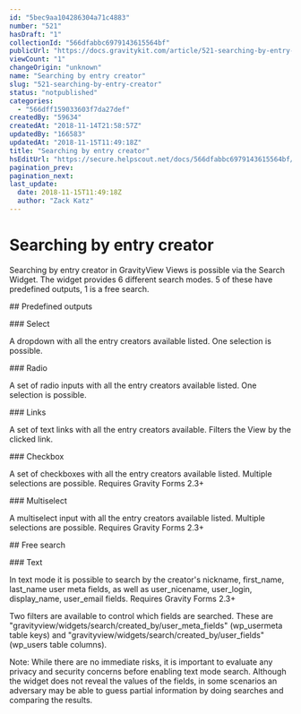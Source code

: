 ```yaml
---
id: "5bec9aa104286304a71c4883"
number: "521"
hasDraft: "1"
collectionId: "566dfabbc6979143615564bf"
publicUrl: "https://docs.gravitykit.com/article/521-searching-by-entry-creator"
viewCount: "1"
changeOrigin: "unknown"
name: "Searching by entry creator"
slug: "521-searching-by-entry-creator"
status: "notpublished"
categories: 
  - "566dff159033603f7da27def"
createdBy: "59634"
createdAt: "2018-11-14T21:58:57Z"
updatedBy: "166583"
updatedAt: "2018-11-15T11:49:18Z"
title: "Searching by entry creator"
hsEditUrl: "https://secure.helpscout.net/docs/566dfabbc6979143615564bf/article/5bec9aa104286304a71c4883"
pagination_prev: 
pagination_next: 
last_update:
  date: 2018-11-15T11:49:18Z
  author: "Zack Katz"
---
```


# Searching by entry creator

Searching by entry creator in GravityView Views is possible via the Search Widget. The widget provides 6 different search modes. 5 of these have predefined outputs, 1 is a free search.

\## Predefined outputs

\### Select

A dropdown with all the entry creators available listed. One selection is possible.

\### Radio

A set of radio inputs with all the entry creators available listed. One selection is possible.

\### Links

A set of text links with all the entry creators available. Filters the View by the clicked link.

\### Checkbox

A set of checkboxes with all the entry creators available listed. Multiple selections are possible. Requires Gravity Forms 2.3+

\### Multiselect

A multiselect input with all the entry creators available listed. Multiple selections are possible. Requires Gravity Forms 2.3+

\## Free search

\### Text

In text mode it is possible to search by the creator's nickname, first\_name, last\_name user meta fields, as well as user\_nicename<span style="background-color: initial;">, user\_login, display\_name, user\_email fields. </span>Requires Gravity Forms 2.3+

Two filters are available to control which fields are searched. These are "gravityview/widgets/search/created\_by/user\_meta\_fields" (wp\_usermeta table keys) and "gravityview/widgets/search/created\_by/user\_fields" (wp\_users table columns).

Note: While there are no immediate risks, it is important to evaluate any privacy and security concerns before enabling text mode search. Although the widget does not reveal the values of the fields, in some scenarios an adversary may be able to guess partial information by doing searches and comparing the results.